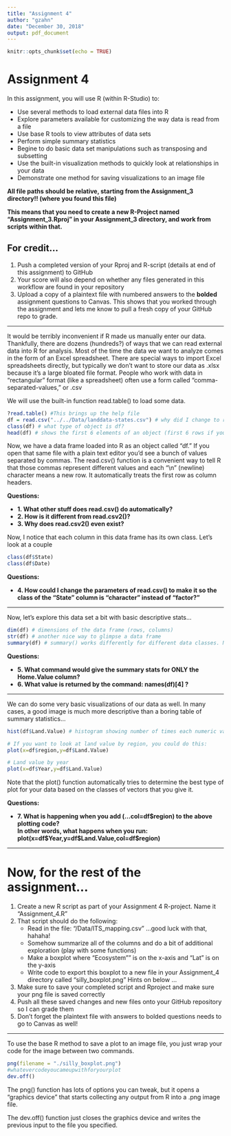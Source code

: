 ```yaml
---
title: "Assignment 4"
author: "gzahn"
date: "December 30, 2018"
output: pdf_document
---
```


```r
knitr::opts_chunk$set(echo = TRUE)
```

# **Assignment 4**

In this assignment, you will use R (within R-Studio) to:

+ Use several methods to load external data files into R
+ Explore parameters available for customizing the way data is read from a file
+ Use base R tools to view attributes of data sets
+ Perform simple summary statistics
+ Begine to do basic data set manipulations such as transposing and subsetting
+ Use the built-in visualization methods to quickly look at relationships in your data
+ Demonstrate one method for saving visualizations to an image file

**All file paths should be relative, starting from the Assignment_3 directory!! (where you found this file)**

**This means that you need to create a new R-Project named "Assignment_3.Rproj" in your Assignment_3 directory, and work from scripts within that.**


## **For credit...**

1.  Push a completed version of your Rproj and R-script (details at end of this assignment) to GitHub
2.  Your score will also depend on whether any files generated in this workflow are found in your repository
3.  Upload a copy of a plaintext file with numbered answers to the **bolded** assignment questions to Canvas. This shows that you worked through the assignment and lets me know to pull a fresh copy of your GitHub repo to grade.


____________


It would be terribly inconvenient if R made us manually enter our data. Thankfully, there are dozens (hundreds?)
of ways that we can read external data into R for analysis.  Most of the time the data we want to analyze comes
in the form of an Excel spreadsheet.  There are special ways to import Excel spreadsheets directly, but typically
we don't want to store our data as .xlsx because it's a large bloated file format. People who work with data in
"rectangular" format (like a spreadsheet) often use a form called "comma-separated-values," or .csv


We will use the built-in function read.table() to load some data.

```r
?read.table() #This brings up the help file
df = read.csv("../../Data/landdata-states.csv") # why did I change to read.csv ???
class(df) # what type of object is df?
head(df) # shows the first 6 elements of an object (first 6 rows if you give it a data frame)
```


Now, we have a data frame loaded into R as an object called "df."
If you open that same file with a plain text editor you'd see a bunch of values separated by commas.
The read.csv() function is a convenient way to tell R that those commas represent different values and each "\\n" (newline) character means a new row. It automatically treats the first row as column headers.  

**Questions:**

  + **1. What other stuff does read.csv() do automatically?**
  + **2. How is it different from read.csv2()?**
  + **3. Why does read.csv2() even exist?**


Now, I notice that each column in this data frame has its own class. Let's look at a couple
```r
class(df$State)
class(df$Date)
```

**Questions:**

  + **4. How could I change the parameters of read.csv() to make it so the class of the "State" column is "character" instead of "factor?"**

____________


Now, let's explore this data set a bit with basic descriptive stats...

```r
dim(df) # dimensions of the data frame (rows, columns)
str(df) # another nice way to glimpse a data frame
summary(df) # summary() works differently for different data classes. Note how it summarizes factors vs numerics
```

**Questions:**

  + **5. What command would give the summary stats for ONLY the Home.Value column?**
  + **6. What value is returned by the command: names(df)[4]  ?**
  
____________


We can do some very basic visualizations of our data as well. In many cases, a good image is much more descriptive than a boring table of summary statistics...

```r
hist(df$Land.Value) # histogram showing number of times each numeric value was seen in the vector "Land.Value"

# If you want to look at land value by region, you could do this:
plot(x=df$region,y=df$Land.Value)

# Land value by year
plot(x=df$Year,y=df$Land.Value)
```

Note that the plot() function automatically tries to determine the best type of plot for your data based on the classes of vectors that you give it.

**Questions:**

  + **7. What is happening when you add (...col=df\$region) to the above plotting code?**  
  **In other words, what happens when you run: plot(x=df\$Year,y=df\$Land.Value,col=df\$region)**
  
_______________

# Now, for the rest of the assignment...

1.  Create a new R script as part of your Assignment 4 R-project. Name it "Assignment_4.R"
2.  That script should do the following:
    + Read in the file: "/Data/ITS_mapping.csv"   ...good luck with that, hahaha!
    + Somehow summarize all of the columns and do a bit of additional exploration (play with some functions)
    + Make a boxplot where "Ecosystem"" is on the x-axis and "Lat" is on the y-axis
    + Write code to export this boxplot to a new file in your Assignment_4 directory called "silly_boxplot.png"
      Hints on below ...
3.  Make sure to save your completed script and Rproject and make sure your png file is saved correctly
4.  Push all these saved changes and new files onto your GitHub repository so I can grade them
5.  Don't forget the plaintext file with answers to bolded questions needs to go to Canvas as well!      

_____________


To use the base R method to save a plot to an image file, you just wrap your code for the image between two commands.

```r
png(filename = "./silly_boxplot.png")
#whatevercodeyoucameupwithforyourplot
dev.off()
```

The png() function has lots of options you can tweak, but it opens a "graphics device" that starts collecting any output from R into a .png image file.

The dev.off() function just closes the graphics device and writes the previous input to the file you specified.